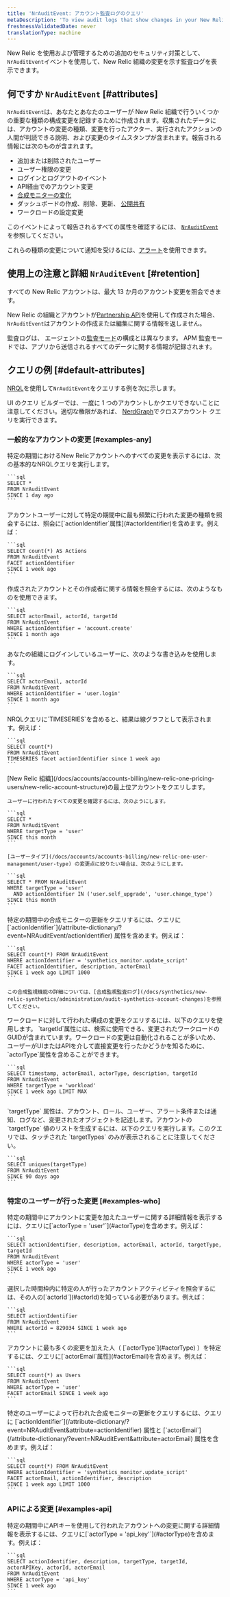 ```yaml
---
title: 'NrAuditEvent: アカウント監査ログのクエリ'
metaDescription: 'To view audit logs that show changes in your New Relic account for a selected time frame, query the NrAuditLog event.'
freshnessValidatedDate: never
translationType: machine
---
```


New Relic を使用および管理するための追加のセキュリティ対策として、 `NrAuditEvent`イベントを使用して、New Relic 組織の変更を示す監査ログを表示できます。

## 何ですか `NrAuditEvent` [#attributes]

`NrAuditEvent`は、あなたとあなたのユーザーが New Relic 組織で行ういくつかの重要な種類の構成変更を記録するために作成されます。収集されたデータには、アカウントの変更の種類、変更を行ったアクター、実行されたアクションの人間が判読できる説明、および変更のタイムスタンプが含まれます。報告される情報には次のものが含まれます。

* 追加または削除されたユーザー
* ユーザー権限の変更
* ログインとログアウトのイベント
* API経由でのアカウント変更
* [合成モニターの変化](/docs/synthetics/new-relic-synthetics/administration/audit-synthetics-account-changes)
* ダッシュボードの作成、削除、更新、 [公開共有](/docs/query-your-data/explore-query-data/dashboards/share-charts-dashboards-externally/#audit-trail-dashboard)
* ワークロードの設定変更

このイベントによって報告されるすべての属性を確認するには、 [`NrAuditEvent`](/attribute-dictionary/?event=NrAuditEvent)を参照してください。

これらの種類の変更について通知を受けるには、[アラート](/docs/alerts/new-relic-alerts/getting-started/alerting-new-relic)を使用できます。

## 使用上の注意と詳細 `NrAuditEvent` [#retention]

すべての New Relic アカウントは、最大 13 か月のアカウント変更を照会できます。

New Relic の組織とアカウントが[Partnership API](/docs/new-relic-partnerships/partner-integration-guide/partner-account-maintenance/partner-api)を使用して作成された場合、 `NrAuditEvent`はアカウントの作成または編集に関する情報を返しません。

監査ログは、 <InlinePopover type="apm" />エージェントの[監査モード](/docs/agents/manage-apm-agents/configuration/log-audit-all-data-your-new-relic-agent-transmits)の構成とは異なります。 APM 監査モードでは、アプリから送信されるすべてのデータに関する情報が記録されます。

## クエリの例 [#default-attributes]

[NRQL](/docs/insights/nrql-new-relic-query-language/nrql-resources/nrql-syntax-components-functions#sel-since)を使用して`NrAuditEvent`をクエリする例を次に示します。

UI のクエリ ビルダーでは、一度に 1 つのアカウントしかクエリできないことに注意してください。適切な権限があれば、 [NerdGraph](/docs/apis/nerdgraph/examples/nerdgraph-nrql-tutorial/#cross-account-query)でクロスアカウント クエリを実行できます。

### 一般的なアカウントの変更 [#examples-any]

<CollapserGroup>
  <Collapser id="all-changes" title="New Relicのアカウントにはどのような変更が加えられていますか？">
    特定の期間におけるNew Relicアカウントへのすべての変更を表示するには、次の基本的なNRQLクエリを実行します。

    ```sql
    SELECT * 
    FROM NrAuditEvent 
    SINCE 1 day ago
    ```
  </Collapser>

  <Collapser id="what-changed" title="どのようなタイプのアカウント変更が最も多かったのでしょうか？">
    アカウントユーザーに対して特定の期間中に最も頻繁に行われた変更の種類を照会するには、照会に[`actionIdentifier`属性](#actorIdentifier)を含めます。例えば：

    ```sql
    SELECT count(*) AS Actions 
    FROM NrAuditEvent 
    FACET actionIdentifier 
    SINCE 1 week ago
    ```
  </Collapser>

  <Collapser id="accounts-created" title="組織に追加されたアカウントは何ですか？">
    作成されたアカウントとその作成者に関する情報を照会するには、次のようなものを使用できます。

    ```sql
    SELECT actorEmail, actorId, targetId 
    FROM NrAuditEvent 
    WHERE actionIdentifier = 'account.create' 
    SINCE 1 month ago
    ```
  </Collapser>

  <Collapser id="user-login" title="どのようなユーザーが組織にログインしましたか?">
    あなたの組織にログインしているユーザーに、次のような書き込みを使用します。

    ```sql
    SELECT actorEmail, actorId 
    FROM NrAuditEvent 
    WHERE actionIdentifier = 'user.login' 
    SINCE 1 month ago
    ```
  </Collapser>

  <Collapser id="graph-changes" title="アカウントの変更にはどのような傾向がありますか？">
    NRQLクエリに`TIMESERIES`を含めると、結果は線グラフとして表示されます。例えば：

    ```sql
    SELECT count(*) 
    FROM NrAuditEvent 
    TIMESERIES facet actionIdentifier since 1 week ago
    ```
  </Collapser>

  <Collapser id="user-mgmt" title="どのようなユーザー管理の変更を行ったのか？">
    [New Relic 組織](/docs/accounts/accounts-billing/new-relic-one-pricing-users/new-relic-account-structure)の最上位アカウントをクエリします。

    ユーザーに行われたすべての変更を確認するには、次のようにします。

    ```sql
    SELECT * 
    FROM NrAuditEvent 
    WHERE targetType = 'user' 
    SINCE this month
    ```

    [ユーザータイプ](/docs/accounts/accounts-billing/new-relic-one-user-management/user-type) の変更点に絞りたい場合は、次のようにします。

    ```sql
    SELECT * FROM NrAuditEvent 
    WHERE targetType = 'user' 
      AND actionIdentifier IN ('user.self_upgrade', 'user.change_type') 
    SINCE this month
    ```
  </Collapser>

  <Collapser id="synth-changes" title="合成モニタリング：モニターにどのような変更が加えられましたか？">
    特定の期間中の合成モニターの更新をクエリするには、クエリに [`actionIdentifier`](/attribute-dictionary/?event=NRAuditEvent/actionIdentifier) 属性を含めます。例えば：

    ```sql
    SELECT count(*) FROM NrAuditEvent 
    WHERE actionIdentifier = 'synthetics_monitor.update_script' 
    FACET actionIdentifier, description, actorEmail 
    SINCE 1 week ago LIMIT 1000
    ```

    この合成監視機能の詳細については、[合成監視監査ログ](/docs/synthetics/new-relic-synthetics/administration/audit-synthetics-account-changes)を参照してください。
  </Collapser>

  <Collapser id="workload-changes" title="ワークロード。ワークロードの構成にどのような変更が加えられたか？">
    ワークロードに対して行われた構成の変更をクエリするには、以下のクエリを使用します。 `targetId`属性には、検索に使用できる、変更されたワークロードのGUIDが含まれています。ワークロードの変更は自動化されることが多いため、ユーザーがUIまたはAPIを介して直接変更を行ったかどうかを知るために、 `actorType`属性を含めることができます。

    ```sql
    SELECT timestamp, actorEmail, actorType, description, targetId 
    FROM NrAuditEvent 
    WHERE targetType = 'workload' 
    SINCE 1 week ago LIMIT MAX
    ```
  </Collapser>

  <Collapser id="target-type" title="私のアカウントにはどのようなターゲット タイプがありますか?">
    `targetType` 属性は、アカウント、ロール、ユーザー、アラート条件または通知、ログなど、変更されたオブジェクトを記述します。アカウントの `targetType` 値のリストを生成するには、以下のクエリを実行します。このクエリでは、タッチされた `targetTypes` のみが表示されることに注意してください。

    ```sql
    SELECT uniques(targetType)
    FROM NrAuditEvent
    SINCE 90 days ago
    ```
  </Collapser>
</CollapserGroup>

### 特定のユーザーが行った変更 [#examples-who]

<CollapserGroup>
  <Collapser id="events-users" title="どのユーザーがどのようなアカウント変更をしたのか？">
    特定の期間中にアカウントに変更を加えたユーザーに関する詳細情報を表示するには、クエリに[`actorType = 'user'`](#actorType)を含めます。例えば：

    ```sql
    SELECT actionIdentifier, description, actorEmail, actorId, targetType, targetId 
    FROM NrAuditEvent 
    WHERE actorType = 'user' 
    SINCE 1 week ago
    ```
  </Collapser>

  <Collapser id="who-changed" title="特定のユーザーがどのようなアカウント変更を行ったか？">
    選択した時間枠内に特定の人が行ったアカウントアクティビティを照会するには、その人の[`actorId`](#actorId)を知っている必要があります。例えば：

    ```sql
    SELECT actionIdentifier 
    FROM NrAuditEvent 
    WHERE actorId = 829034 SINCE 1 week ago
    ```
  </Collapser>

  <Collapser id="most-changes" title="最も多くの変更を行ったのは誰ですか？">
    アカウントに最も多くの変更を加えた人（ [`actorType`](#actorType) ）を特定するには、クエリに[`actorEmail`属性](#actorEmail)を含めます。例えば：

    ```sql
    SELECT count(*) as Users 
    FROM NrAuditEvent 
    WHERE actorType = 'user' 
    FACET actorEmail SINCE 1 week ago
    ```
  </Collapser>

  <Collapser id="synth-user" title="合成モニタリング：特定のユーザーによって作成されたモニターは何ですか？">
    特定のユーザーによって行われた合成モニターの更新をクエリするには、クエリに [`actionIdentifier`](/attribute-dictionary/?event=NRAuditEvent&attribute=actionIdentifier) 属性と [`actorEmail`](/attribute-dictionary/?event=NRAuditEvent&attribute=actorEmail) 属性を含めます。例えば：

    ```sql
    SELECT count(*) FROM NrAuditEvent 
    WHERE actionIdentifier = 'synthetics_monitor.update_script' 
    FACET actorEmail, actionIdentifier, description 
    SINCE 1 week ago LIMIT 1000
    ```
  </Collapser>
</CollapserGroup>

### APIによる変更 [#examples-api]

<CollapserGroup>
  <Collapser id="events-api-key" title="APIキーを使ってどのようなアカウントの変更が行われましたか？">
    特定の期間中にAPIキーを使用して行われたアカウントへの変更に関する詳細情報を表示するには、クエリに[`actorType = 'api_key'`](#actorType)を含めます。例えば：

    ```sql
    SELECT actionIdentifier, description, targetType, targetId, actorAPIKey, actorId, actorEmail 
    FROM NrAuditEvent 
    WHERE actorType = 'api_key' 
    SINCE 1 week ago
    ```
  </Collapser>
</CollapserGroup>